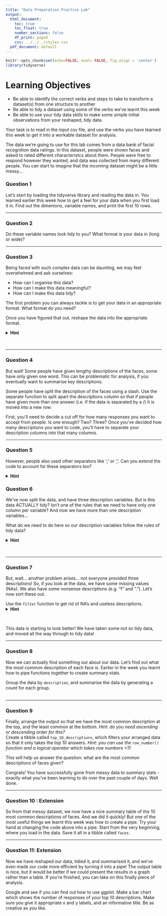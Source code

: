 ```yaml
---
title: "Data Preparation Practice Lab"
output:
  html_document:
    toc: true
    toc_float: true
    number_sections: false
    df_print: paged
    css: ../../../styles.css
  pdf_document: default
---
```


```r
knitr::opts_chunk$set(echo=FALSE, eval= FALSE, fig.align = 'center')
library(tidyverse)
```



# Learning Objectives 

* Be able to identify the correct verbs and steps to take to transform a dataset(s) from one structure to another
* Be able to tidy a dataset using some of the verbs we've learnt this week
* Be able to use your tidy data skills to make some simple initial observations from your reshaped, tidy data. 


Your task is to read in the input csv file, and use the verbs you have learned this week to get it into a workable dataset for analysis. 


The data we're going to use for this lab comes from a data bank of facial recognition data ratings. In this dataset, people were shown faces and asked to rated different characteristcs about them. People were free to respond however they wanted, and data was collected from many different people. You can start to imagine that the incoming dataset might be a little messy... 


### Question 1 

Let's start by loading the tidyverse library and reading the data in. You learned earlier this week how to get a feel for your data when you first load it in. Find out the dimenions, variable names, and print the first 10 rows. 
<br>

***
### Question 2

Do these variable names look tidy to you? What format is your data in (long or wide)? 
<br>

*** 

### Question 3

Being faced with such complex data can be daunting, we may feel overwhelmed and ask ourselves:

* How can I organise this data?
* How can I make this data meaningful?
* How can I make this data tidy?

The first problem you can always tackle is to get your data in an appropriate format. What format do you need?

Once you have figured that out, reshape the data into the appropriate format. 

<details>
<summary>**Hint**</summary>
Use the `pivot_longer()` function to gather the data into long format. You'll need to put all columns beginning with t into one column. 
</details>
<br>


*** 

### Question 4  

But wait! Some people have given lengthy descriptions of the faces, some have only given one word. This can be problematic for analysis, if you eventually want to summarise key descriptions. 

Some people have split the description of the faces using a slash. Use the separate function to split apart the descriptions column so that if people have given more than one answer (i.e. if the data is separated by a /) it is moved into a new row. 

First, you'll need to decide a cut off for how many responses you want to accept from people. Is one enough? Two? Three? Once you've decided how many descriptions you want to code, you'll have to separate your description columns into that many columns. 


*** 


### Question 5

However, people also used other separators like ';' or ', '. Can you extend the code to account for these separators too?

<details>
<summary>**Hint**</summary>
You can use `separate` multiple times, but you will need to change the `extra` argument and the `remove` argument; have a look at help file.
</details>


### Question 6 

We've now split the data, and have three description variables. But is this data ACTUALLY tidy? Isn't one of the rules that we need to have only one column per variable? And now we have more than one description variables... 

What do we need to do here so our description variables follow the rules of tidy data?

<details>
<summary>**Hint**</summary>
Use the `pivot_longer()` function to create a new description column, which will identify which description number it is (1,2,3, etc), and to create one single variable called `description` which contains the actual description. Save it all in a new tibble called `all_descriptions`.
<summary>
</details>
<br>

*** 


### Question 7

But, wait... another problem arises... not everyone provided three descriptions! So, if you look at the data, we have some missing values (NAs). We also have some nonsense descriptions (e.g. “f” and “.”). Let's now sort these out. 

Use the `filter` function to get rid of NA's and useless descriptions.
<br>
<details>
<summary>**Hint**</summary>
Hint: look back at the previous sections where we dealt with null values (i.e. the `is.na()` function. If you want to keep everything that is not equal to NA, what would you need to do? If you wanted to make sure you kept everything where the `description` variable had more than one character, is there a function you could use? This is a task extension - you haven't used this function before, but try googling for a function that counts the **number of characters** in a variable. You can then use a logical operator (which we also learned about this week), to ensure you only select where there is more than 1 character present. 
</details>
<br>

This data is starting to look better! We have taken some not so tidy data, and moved all the way through to tidy data!  

*** 


### Question 8

Now we can actually find something out about our data. Let's find out what the most common description of each face is. Earlier in the week you learnt how to pipe functions together to create summary stats. 

Group the data by `description`, and summarise the data by generating a count for each group.   
<br>

***

### Question 9

Finally, arrange the output so that we have the most common description at the top, and the least common at the bottom. *Hint: do you need ascending or descending order for this?*   
Create a tibble called `top_10_descriptions`, which filters your arranged data so that it only takes the top 10 answers. 
*Hint: you can use the `row_number()` function and a logical operator which takes row numbers <11 * 

This will help us answer the question: what are the most common descriptions of faces given?
<br>


Congrats! You have successfully gone from messy data to summary stats - exactly what you've been learning to do over the past couple of days. Well done. 

*** 


### Question 10 : Extension

So from that messy dataset, we now have a nice summary table of the 10 most common descriptions of faces. And we did it quickly! But one of the most useful things we learnt this week was how to create a pipe. Try your hand at changing the code above into a pipe. Start from the very beginning, where you load in the data. Save it all in a tibble called `faces`. 
<br>


*** 


### Question 11: Extension

Now we have reshaped our data, tidied it, and summarised it, and we've even made our code more efficient by turning it into a pipe! The output table is nice, but it would be better if we could present the results in a graph rather than a table. If you're finished, you can take on this finally piece of analysis.

Google and see if you can find out how to use ggplot. Make a bar chart which shows the number of responses of your top 10 descriptions. Make sure you give it appropriate x and y labels, and an informative title. Be as creative as you like. 




